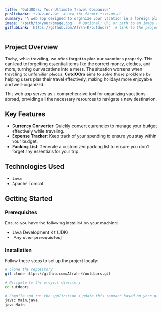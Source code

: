```yaml
---
title: 'OutdOOrs: Your Ultimate Travel Companion'
publishedAt: "2022-06-29"  # Use the format YYYY-MM-DD
summary: 'A web app designed to organize your vacation in a foreign place with essential tools like a currency converter, expense tracker, and packing list.'
image: '/path/to/your/image.jpg'  # Optional: URL or path to an image representing the project
githubLink: 'https://github.com/Afrah-K/outdoors'  # Link to the project's GitHub repository
---
```


## Project Overview

Today, while traveling, we often forget to plan our vacations properly. This can lead to forgetting essential items like the correct money, clothes, and more, turning our vacations into a mess. The situation worsens when traveling to unfamiliar places. **OutdOOrs** aims to solve these problems by helping users plan their travel effectively, making holidays more enjoyable and well-organized.

This web app serves as a comprehensive tool for organizing vacations abroad, providing all the necessary resources to navigate a new destination.

## Key Features

- **Currency Converter**: Quickly convert currencies to manage your budget effectively while traveling.
- **Expense Tracker**: Keep track of your spending to ensure you stay within your budget.
- **Packing List**: Generate a customized packing list to ensure you don't forget any essentials for your trip.

## Technologies Used

- Java
- Apache Tomcat

## Getting Started

### Prerequisites

Ensure you have the following installed on your machine:
- Java Development Kit (JDK)
- [Any other prerequisites]

### Installation

Follow these steps to set up the project locally:

```bash
# Clone the repository
git clone https://github.com/Afrah-K/outdoors.git

# Navigate to the project directory
cd outdoors

# Compile and run the application (update this command based on your project setup)
javac Main.java
java Main
